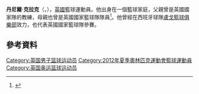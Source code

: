 '''丹尼爾·克拉克'''（{{lang-en|'''Daniel Clark'''}}，{{bd|1988年|9月16日}}），[[英國|英國]]籃球運動員。他出身在一個籃球家庭，父親曾是英國國家隊的教練，母親也曾是英國國家籃球隊隊員<ref>{{cite web |url=http://www.fibaeurope.com/cid_KNce8jInH7Qj1EsyH5rjn2.teamID_278.compID_8aYeHlfuGF-mF5IqO8aFH1.season_2006.roundID_4909.coid_IoeVdyv-IlUQv5Cn866Kx1.articleMode_on.html |title=England’s Dan Clark One To Watch | U18 European Championship Men 2006 |publisher=FIBA Europe |date= |accessdate=2015-06-14 |archive-date=2016-10-20 |archive-url=https://web.archive.org/web/20161020174040/http://www.fibaeurope.com/cid_KNce8jInH7Qj1EsyH5rjn2.teamID_278.compID_8aYeHlfuGF-mF5IqO8aFH1.season_2006.roundID_4909.coid_IoeVdyv-IlUQv5Cn866Kx1.articleMode_on.html |dead-url=no }}</ref>。他曾經在西班牙球隊[[盧戈籃球俱樂部|盧戈籃球俱樂部]]效力，也代表英國國家籃球隊參賽。

==參考資料==
{{Reflist}}

{{2012年夏季奥运会英国男子篮球阵容}}

{{Authority control}}
{{DEFAULTSORT:Clark, Daniel}}
[[Category:英国男子篮球运动员|Category:英国男子篮球运动员]]
[[Category:2012年夏季奧林匹克運動會籃球運動員|Category:2012年夏季奧林匹克運動會籃球運動員]]
[[Category:英国奥运篮球运动员|Category:英国奥运篮球运动员]]